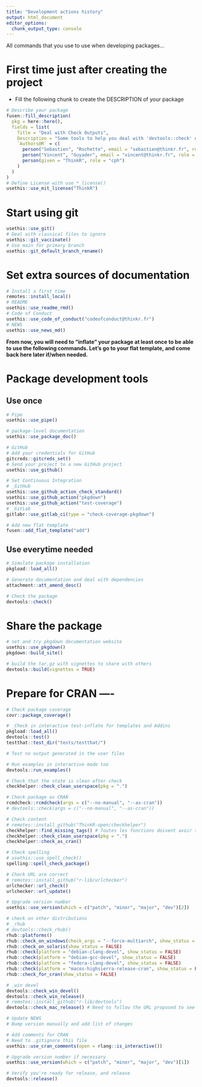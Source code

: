 ```yaml
---
title: "Development actions history"
output: html_document
editor_options: 
  chunk_output_type: console
---
```


All commands that you use to use when developing packages...

# First time just after creating the project

- Fill the following chunk to create the DESCRIPTION of your package

```r
# Describe your package
fusen::fill_description(
  pkg = here::here(),
  fields = list(
    Title = "Deal with Check Outputs",
    Description = "Some tools to help you deal with 'devtools::check' outputs and to reduce the risk of rejection of CRAN.",
    `Authors@R` = c(
      person("Sebastien", "Rochette", email = "sebastien@thinkr.fr", role = c("aut", "cre"), comment = c(ORCID = "0000-0002-1565-9313")),
      person("Vincent", "Guyader", email = "vincent@thinkr.fr", role = "aut", comment = c(ORCID = "0000-0003-0671-9270")),
      person(given = "ThinkR", role = "cph")
    )
  )
)
# Define License with use_*_license()
usethis::use_mit_license("ThinkR")
```

# Start using git

```r
usethis::use_git()
# Deal with classical files to ignore
usethis::git_vaccinate()
# Use main for primary branch
usethis::git_default_branch_rename()
```

# Set extra sources of documentation

```r
# Install a first time
remotes::install_local()
# README
usethis::use_readme_rmd()
# Code of Conduct
usethis::use_code_of_conduct("codeofconduct@thinkr.fr")
# NEWS
usethis::use_news_md()
```

**From now, you will need to "inflate" your package at least once to be able to use the following commands. Let's go to your flat template, and come back here later if/when needed.**


# Package development tools
## Use once

```r
# Pipe
usethis::use_pipe()

# package-level documentation
usethis::use_package_doc()

# GitHub
# Add your credentials for GitHub
gitcreds::gitcreds_set()
# Send your project to a new GitHub project
usethis::use_github()

# Set Continuous Integration
# _GitHub
usethis::use_github_action_check_standard()
usethis::use_github_action("pkgdown")
usethis::use_github_action("test-coverage")
# _GitLab
gitlabr::use_gitlab_ci(type = "check-coverage-pkgdown")

# Add new flat template
fusen::add_flat_template("add")
```

## Use everytime needed

```r
# Simulate package installation
pkgload::load_all()

# Generate documentation and deal with dependencies
attachment::att_amend_desc()

# Check the package
devtools::check()
```

# Share the package

```r
# set and try pkgdown documentation website
usethis::use_pkgdown()
pkgdown::build_site()

# build the tar.gz with vignettes to share with others
devtools::build(vignettes = TRUE)
```

# Prepare for CRAN ----

```r
# Check package coverage
covr::package_coverage()

# _Check in interactive test-inflate for templates and Addins
pkgload::load_all()
devtools::test()
testthat::test_dir("tests/testthat/")

# Test no output generated in the user files

# Run examples in interactive mode too
devtools::run_examples()

# Check that the state is clean after check
checkhelper::check_clean_userspace(pkg = ".")

# Check package as CRAN
rcmdcheck::rcmdcheck(args = c("--no-manual", "--as-cran"))
# devtools::check(args = c("--no-manual", "--as-cran"))

# Check content
# remotes::install_github("ThinkR-open/checkhelper")
checkhelper::find_missing_tags() # Toutes les fonctions doivent avoir soit `@noRd` soit un `@export`
checkhelper::check_clean_userspace(pkg = ".")
checkhelper::check_as_cran()

# Check spelling
# usethis::use_spell_check()
spelling::spell_check_package()

# Check URL are correct
# remotes::install_github("r-lib/urlchecker")
urlchecker::url_check()
urlchecker::url_update()

# Upgrade version number
usethis::use_version(which = c("patch", "minor", "major", "dev")[2])

# check on other distributions
# _rhub
# devtools::check_rhub()
rhub::platforms()
rhub::check_on_windows(check_args = "--force-multiarch", show_status = FALSE)
rhub::check_on_solaris(show_status = FALSE)
rhub::check(platform = "debian-clang-devel", show_status = FALSE)
rhub::check(platform = "debian-gcc-devel", show_status = FALSE)
rhub::check(platform = "fedora-clang-devel", show_status = FALSE)
rhub::check(platform = "macos-highsierra-release-cran", show_status = FALSE)
rhub::check_for_cran(show_status = FALSE)

# _win devel
devtools::check_win_devel()
devtools::check_win_release()
# remotes::install_github("r-lib/devtools")
devtools::check_mac_release() # Need to follow the URL proposed to see the results

# Update NEWS
# Bump version manually and add list of changes

# Add comments for CRAN
# Need to .gitignore this file
usethis::use_cran_comments(open = rlang::is_interactive())

# Upgrade version number if necessary
usethis::use_version(which = c("patch", "minor", "major", "dev")[1])

# Verify you're ready for release, and release
devtools::release()
```
